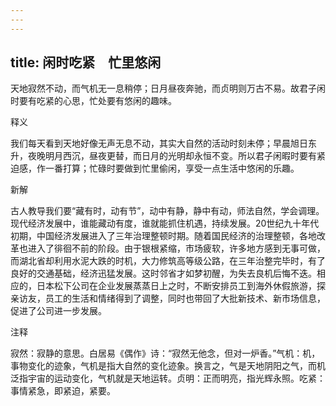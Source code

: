 ```yaml
---
---
---
```

title: 闲时吃紧　忙里悠闲
---



天地寂然不动，而气机无一息稍停；日月昼夜奔驰，而贞明则万古不易。故君子闲时要有吃紧的心思，忙处要有悠闲的趣味。

释义

我们每天看到天地好像无声无息不动，其实大自然的活动时刻未停；早晨旭日东升，夜晚明月西沉，昼夜更替，而日月的光明却永恒不变。所以君子闲暇时要有紧迫感，作一番打算；忙碌时要做到忙里偷闲，享受一点生活中悠闲的乐趣。

新解

古人教导我们要“藏有时，动有节”，动中有静，静中有动，师法自然，学会调理。现代经济发展中，谁能藏动有度，谁就能抓住机遇，持续发展。20世纪九十年代初期，中国经济发展进入了三年治理整顿时期。随着国民经济的治理整顿，各地改革也进入了徘徊不前的阶段。由于银根紧缩，市场疲软，许多地方感到无事可做，而湖北省却利用水泥大跌的时机，大力修筑高等级公路，在三年治整完毕时，有了良好的交通基础，经济迅猛发展。这时邻省才如梦初醒，为失去良机后悔不迭。相应的，日本松下公司在企业发展蒸蒸日上之时，不断安排员工到海外休假旅游，探亲访友，员工的生活和情绪得到了调整，同时也带回了大批新技术、新市场信息，促进了公司进一步发展。

注释

寂然：寂静的意思。白居易《偶作》诗：“寂然无他念，但对一炉香。”气机：机，事物变化的迹象，气机是指大自然的变化迹象。换言之，气是天地阴阳之气，而机泛指宇宙的运动变化，气机就是天地运转。贞明：正而明亮，指光辉永照。吃紧：事情紧急，即紧迫，紧要。